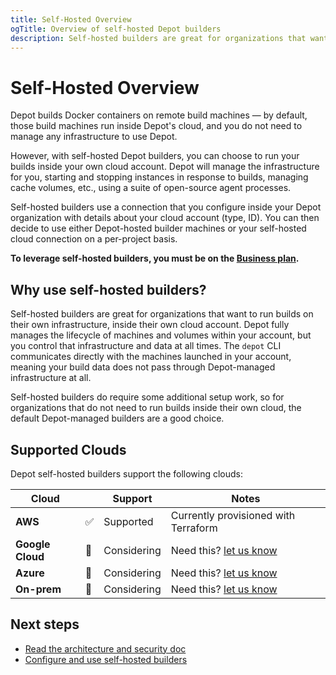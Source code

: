 ```yaml
---
title: Self-Hosted Overview
ogTitle: Overview of self-hosted Depot builders
description: Self-hosted builders are great for organizations that want to run builds on their own infrastructure, inside of their own cloud.
---
```


# Self-Hosted Overview

Depot builds Docker containers on remote build machines — by default, those build machines run inside Depot's cloud, and you do not need to manage any infrastructure to use Depot.

However, with self-hosted Depot builders, you can choose to run your builds inside your own cloud account. Depot will manage the infrastructure for you, starting and stopping instances in response to builds, managing cache volumes, etc., using a suite of open-source agent processes.

Self-hosted builders use a connection that you configure inside your Depot organization with details about your cloud account (type, ID). You can then decide to use either Depot-hosted builder machines or your self-hosted cloud connection on a per-project basis.

**To leverage self-hosted builders, you must be on the [Business plan](/pricing).**

## Why use self-hosted builders?

Self-hosted builders are great for organizations that want to run builds on their own infrastructure, inside their own cloud account. Depot fully manages the lifecycle of machines and volumes within your account, but you control that infrastructure and data at all times. The `depot` CLI communicates directly with the machines launched in your account, meaning your build data does not pass through Depot-managed infrastructure at all.

Self-hosted builders do require some additional setup work, so for organizations that do not need to run builds inside their own cloud, the default Depot-managed builders are a good choice.

## Supported Clouds

Depot self-hosted builders support the following clouds:

| Cloud            |     | Support     | Notes                                           |
| ---------------- | --- | ----------- | ----------------------------------------------- |
| **AWS**          | ✅  | Supported   | Currently provisioned with Terraform            |
| **Google Cloud** | 🤔  | Considering | Need this? [let us know](mailto:help@depot.dev) |
| **Azure**        | 🤔  | Considering | Need this? [let us know](mailto:help@depot.dev) |
| **On-prem**      | 🤔  | Considering | Need this? [let us know](mailto:help@depot.dev) |

## Next steps

- [Read the architecture and security doc](/docs/self-hosted/architecture)
- [Configure and use self-hosted builders](/docs/self-hosted/setup-and-usage)
